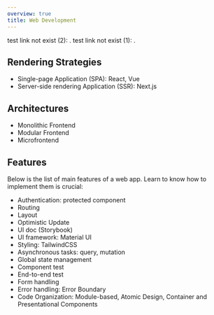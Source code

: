 ```yaml
---
overview: true
title: Web Development
---
```

test link not exist (2): [](./playwright/config.mdx).
test link not exist (1): [](http://localhost:5002/web.html).


## Rendering Strategies

- Single-page Application (SPA): React, Vue
- Server-side rendering Application (SSR): Next.js


## Architectures

- Monolithic Frontend
- Modular Frontend
- Microfrontend


## Features

Below is the list of main features of a web app. Learn to know how to implement them is crucial:

- Authentication: protected component
- Routing
- Layout
- Optimistic Update
- UI doc (Storybook)
- UI framework: Material UI
- Styling: TailwindCSS
- Asynchronous tasks: query, mutation
- Global state management
- Component test
- End-to-end test
- Form handling
- Error handling: Error Boundary
- Code Organization: Module-based, Atomic Design, Container and Presentational Components